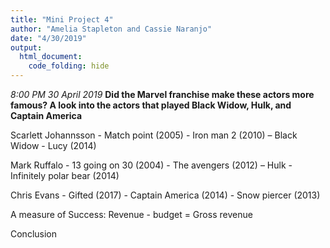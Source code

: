 ```yaml
---
title: "Mini Project 4"
author: "Amelia Stapleton and Cassie Naranjo"
date: "4/30/2019"
output: 
  html_document:
    code_folding: hide
---
```


*8:00 PM 30 April 2019*
**Did the Marvel franchise make these actors more famous? A look into the actors that played Black Widow, Hulk, and Captain America**

Scarlett Johannsson
- Match point (2005)
- Iron man 2 (2010) -- Black Widow
- Lucy (2014)

Mark Ruffalo
- 13 going on 30 (2004)
- The avengers (2012) -- Hulk
- Infinitely polar bear (2014)

Chris Evans
- Gifted (2017)
- Captain America (2014)
- Snow piercer (2013)

A measure of Success:
Revenue - budget = Gross revenue

Conclusion
 


